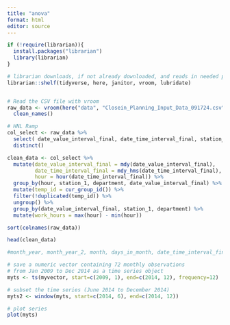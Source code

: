 ```yaml
---
title: "anova"
format: html
editor: source
---
```


```r

if (!require(librarian)){
  install.packages("librarian")
  library(librarian)
}

# librarian downloads, if not already downloaded, and reads in needed packages
librarian::shelf(tidyverse, here, janitor, vroom, lubridate)



```



```r


# Read the CSV file with vroom
raw_data <- vroom(here("data", "Closein_Planning_Input_Data_091724.csv")) %>%
  clean_names() 

# HNL Ramp
col_select <- raw_data %>% 
  select( date_value_interval_final, date_time_interval_final, station_1, department, outage_daily_pt_hours, outage_daily_ft_hours) %>% 
  distinct()

clean_data <- col_select %>% 
  mutate(date_value_interval_final = mdy(date_value_interval_final),
         date_time_interval_final = mdy_hms(date_time_interval_final),
         hour = hour(date_time_interval_final)) %>% 
  group_by(hour, station_1, department, date_value_interval_final) %>% 
  mutate(temp_id = cur_group_id()) %>% 
  filter(!duplicated(temp_id)) %>% 
  ungroup() %>% 
  group_by(date_value_interval_final, station_1, department) %>% 
  mutate(work_hours = max(hour) - min(hour))

sort(colnames(raw_data))

head(clean_data)

#month_year, month_year_2, month, days_in_month, date_time_interval_final
```




```r

# save a numeric vector containing 72 monthly observations
# from Jan 2009 to Dec 2014 as a time series object
myts <- ts(myvector, start=c(2009, 1), end=c(2014, 12), frequency=12)

# subset the time series (June 2014 to December 2014)
myts2 <- window(myts, start=c(2014, 6), end=c(2014, 12))

# plot series
plot(myts)

```

